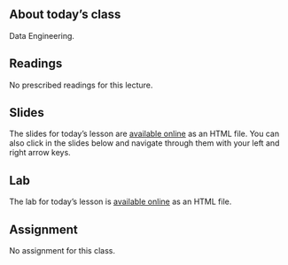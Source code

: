 ## About today's class

Data Engineering.

## Readings

No prescribed readings for this lecture.

## Slides

The slides for today's lesson are [available online](/slides/12-slides.qmd){target="_blank"} as an HTML file. You can also click in the slides below and navigate through them with your left and right arrow keys.

## Lab

The lab for today's lesson is [available online](/labs/12-labs.qmd){target="_blank"} as an HTML file.

## Assignment

No assignment for this class.
